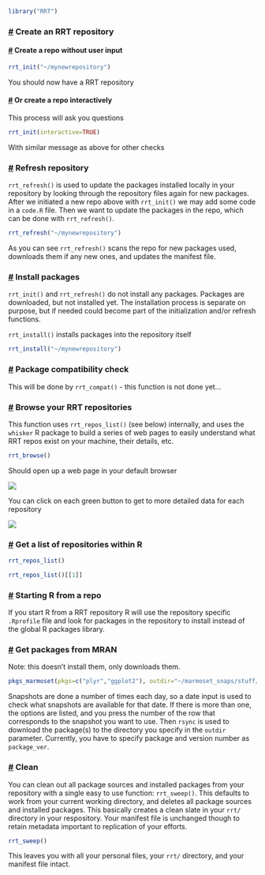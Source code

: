 ```r
library("RRT")
```

### <a href="#createrrt" name="createrrt">#</a> Create an RRT repository

#### <a href="#nouserinput" name="nouserinput">#</a> Create a repo without user input

```r
rrt_init("~/mynewrepository")
```

You should now have a RRT repository

#### <a href="#userinput" name="userinput">#</a> Or create a repo interactively

This process will ask you questions

```r
rrt_init(interactive=TRUE)
```

With similar message as above for other checks

### <a href="#refresh" name="refresh">#</a> Refresh repository

`rrt_refresh()` is used to update the packages installed locally in your repository by looking through the repository files again for new packages.
After we initiated a new repo above with `rrt_init()` we may add some code in a `code.R` file.
Then we want to update the packages in the repo, which can be done with `rrt_refresh()`.

```r
rrt_refresh("~/mynewrepository")
```

As you can see `rrt_refresh()` scans the repo for new packages used, downloads them if any new ones, and updates the manifest file.

### <a href="#installpkgs" name="installpkgs">#</a> Install packages

`rrt_init()` and `rrt_refresh()` do not install any packages. Packages are downloaded, but not installed yet. The installation process is separate on purpose, but if needed could become part of the initialization and/or refresh functions.

`rrt_install()` installs packages into the repository itself

```r
rrt_install("~/mynewrepository")
```


### <a href="#compatibility" name="compatibility">#</a> Package compatibility check

This will be done by `rrt_compat()` - this function is not done yet...

### <a href="#browsing" name="browsing">#</a> Browse your RRT repositories

This function uses `rrt_repos_list()` (see below) internally, and uses the `whisker` R package to build a series of web pages to easily understand what RRT repos exist on your machine, their details, etc.

```r
rrt_browse()
```

Should open up a web page in your default browser

![](../public/img/browse1.png)

You can click on each green button to get to more detailed data for each repository

![](../public/img/browse2.png)


### <a href="#listing" name="listing">#</a> Get a list of repositories within R

```r
rrt_repos_list()
```

```r
rrt_repos_list()[[1]]
```


### <a href="#starting" name="starting">#</a> Starting R from a repo

If you start R from a RRT repository R will use the repository specific `.Rprofile` file and look for packages in the repository to install instead of the global R packages library.

### <a href="#mran" name="mran">#</a> Get packages from MRAN

Note: this doesn't install them, only downloads them.

```r
pkgs_marmoset(pkgs=c("plyr","ggplot2"), outdir="~/marmoset_snaps/stuff/")
```

Snapshots are done a number of times each day, so a date input is used to check what snapshots are available for that date. If there is more than one, the options are listed, and you press the number of the row that corresponds to the snapshot you want to use. Then `rsync` is used to download the package(s) to the directory you specify in the `outdir` parameter. Currently, you have to specify package and version number as `package_ver`.

### <a href="#clean" name="clean">#</a> Clean

You can clean out all package sources and installed packages from your repository with a single easy to use function: `rrt_sweep()`. This defaults to work from your current working directory, and deletes all package sources and installed packages. This basically creates a clean slate in your `rrt/` directory in your respository. Your manifest file is unchanged though to retain metadata important to replication of your efforts.



```r
rrt_sweep()
```

This leaves you with all your personal files, your `rrt/` directory, and your manifest file intact.